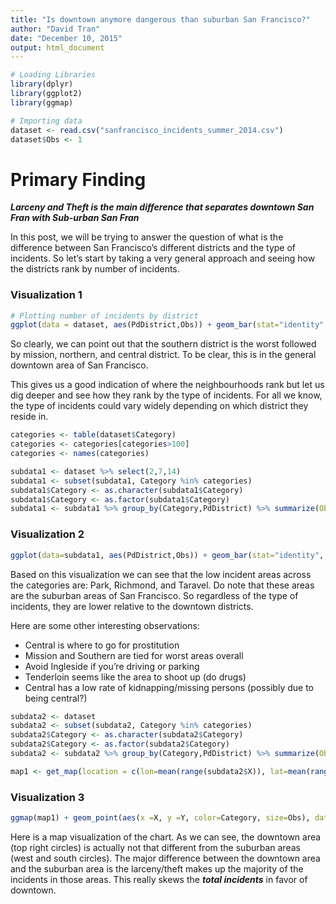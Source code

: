 ```yaml
---
title: "Is downtown anymore dangerous than suburban San Francisco?"
author: "David Tran"
date: "December 10, 2015"
output: html_document
---
```


```r
# Loading Libraries
library(dplyr)
library(ggplot2)
library(ggmap)
```

```r
# Importing data
dataset <- read.csv("sanfrancisco_incidents_summer_2014.csv")
dataset$Obs <- 1
```

# Primary Finding

***Larceny and Theft is the main difference that separates downtown San Fran with Sub-urban San Fran***

In this post, we will be trying to answer the question of what is the difference between San Francisco's different districts and the type of incidents. So let's start by taking a very general approach and seeing how the districts rank by number of incidents.

### Visualization 1

```r
# Plotting number of incidents by district
ggplot(data = dataset, aes(PdDistrict,Obs)) + geom_bar(stat="identity", color="steel blue") + xlab("Districts") + ylab("Number of Incidents") 
```

So clearly, we can point out that the southern district is the worst followed by mission, northern, and central district. To be clear, this is in the general downtown area of San Francisco.

This gives us a good indication of where the neighbourhoods rank but let us dig deeper and see how they rank by the type of incidents. For all we know, the type of incidents could vary widely depending on which district they reside  in.

```r
categories <- table(dataset$Category)
categories <- categories[categories>100]
categories <- names(categories)

subdata1 <- dataset %>% select(2,7,14)
subdata1 <- subset(subdata1, Category %in% categories)
subdata1$Category <- as.character(subdata1$Category)
subdata1$Category <- as.factor(subdata1$Category)
subdata1 <- subdata1 %>% group_by(Category,PdDistrict) %>% summarize(Obs = sum(Obs))
```

### Visualization 2

```r
ggplot(data=subdata1, aes(PdDistrict,Obs)) + geom_bar(stat="identity", aes(fill=Category), show_guide = FALSE) + facet_grid(Category ~ ., scales="free") + theme(strip.text.y = element_text(size = 10, colour = "black", angle = 0)) + xlab("Districts") + ylab("Number of Incidents") + theme(axis.text.x = element_text(angle = 45, hjust = 1))
```

Based on this visualization we can see that the low incident areas across the categories are: Park, Richmond, and Taravel. Do note that these areas are the suburban areas of San Francisco. So regardless of the type of incidents, they are lower relative to the downtown districts.

Here are some other interesting observations:

* Central is where to go for prostitution
* Mission and Southern are tied for worst areas overall
* Avoid Ingleside if you're driving or parking
* Tenderloin seems like the area to shoot up (do drugs)
* Central has a low rate of kidnapping/missing persons (possibly due to being central?)

```r
subdata2 <- dataset
subdata2 <- subset(subdata2, Category %in% categories)
subdata2$Category <- as.character(subdata2$Category)
subdata2$Category <- as.factor(subdata2$Category)
subdata2 <- subdata2 %>% group_by(Category,PdDistrict) %>% summarize(Obs = sum(Obs), X=mean(X), Y=mean(Y))

map1 <- get_map(location = c(lon=mean(range(subdata2$X)), lat=mean(range(subdata2$Y))), zoom=12, maptype="roadmap")
```

### Visualization 3

```r
ggmap(map1) + geom_point(aes(x =X, y =Y, color=Category, size=Obs), data = subdata2, alpha = .35) + scale_x_continuous(limits = range(dataset$X), expand = c(0, 0)) + scale_y_continuous(limits = range(dataset$Y), expand = c(0, 0)) + xlab("Longitude") + ylab("Latitude") + scale_size_continuous(range=c(10,45)) + guides(size=FALSE)
```

Here is a map visualization of the chart. As we can see, the downtown area (top right circles) is actually not that different from the suburban areas (west and south circles). The major difference between the downtown area and the suburban area is the larceny/theft makes up the majority of the incidents in those areas. This really skews the ***total incidents*** in favor of downtown.